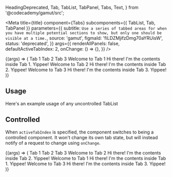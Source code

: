   HeadingDeprecated,
  Tab,
  TabList,
  TabPanel,
  Tabs,
  Text,
} from '@codecademy/gamut/src';

<Meta
  title={title}
  component={Tabs}
  subcomponents={{ TabList, Tab, TabPanel }}
  parameters={{
    subtitle: `Use a series of tabbed areas for when you have multiple potential sections
to show, but only one should be visible at a time.`,
    source: 'gamut',
    figmaId: 'fiLDZMjifzDmg70aYRUisW',
    status: 'deprecated',
  }}
  args={{
    renderAllPanels: false,
    defaultActiveTabIndex: 2,
    onChange: () => {},
  }}
/>

<Canvas>
  <Story name="Tabs">
    {(args) => (
      <Tabs {...args}>
        <TabList>
          <Tab>Tab 1</Tab>
          <Tab>Tab 2</Tab>
          <Tab>Tab 3</Tab>
        </TabList>
        <TabPanel>
          <HeadingDeprecated as="h2">Welcome to Tab 1</HeadingDeprecated>
          <Text>Hi there! I&apos;m the contents inside Tab 1. Yippee!</Text>
        </TabPanel>
        <TabPanel>
          <HeadingDeprecated as="h2">Welcome to Tab 2</HeadingDeprecated>
          <Text>Hi there! I&apos;m the contents inside Tab 2. Yippee!</Text>
        </TabPanel>
        <TabPanel>
          <HeadingDeprecated as="h2">Welcome to Tab 3</HeadingDeprecated>
          <Text>Hi there! I&apos;m the contents inside Tab 3. Yippee!</Text>
        </TabPanel>
      </Tabs>
    )}
  </Story>
</Canvas>

<PropsTable story="Tabs" />

## Usage

Here's an example usage of any uncontrolled TabList

## Controlled

When `activeTabIndex` is specified, the component switches to
being a controlled component. It won't change its own tab state, but will
instead notify of a request to change using `onChange`.

<Canvas>
  <Story name="Controlled" args={{ activeTabIndex: 0 }}>
    {(args) => (
      <Tabs {...args}>
        <TabList>
          <Tab>Tab 1</Tab>
          <Tab>Tab 2</Tab>
          <Tab>Tab 3</Tab>
        </TabList>
        <TabPanel>
          <HeadingDeprecated as="h2">Welcome to Tab 2</HeadingDeprecated>
          <Text>Hi there! I&apos;m the contents inside Tab 2. Yippee!</Text>
        </TabPanel>
        <TabPanel>
          <HeadingDeprecated as="h2">Welcome to Tab 1</HeadingDeprecated>
          <Text>Hi there! I&apos;m the contents inside Tab 1. Yippee!</Text>
        </TabPanel>
        <TabPanel>
          <HeadingDeprecated as="h2">Welcome to Tab 3</HeadingDeprecated>
          <Text>Hi there! I&apos;m the contents inside Tab 3. Yippee!</Text>
        </TabPanel>
      </Tabs>
    )}
  </Story>
</Canvas>
